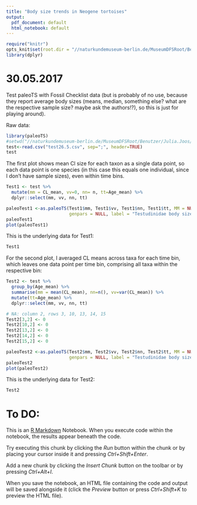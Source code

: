```yaml
---
title: "Body size trends in Neogene tortoises"
output:
  pdf_document: default
  html_notebook: default
---
```


```r
require("knitr")
opts_knit$set(root.dir = "//naturkundemuseum-berlin.de/MuseumDFSRoot/Benutzer/Julia.Joos/Eigene Dateien/MA")
library(dplyr)
```

# 30.05.2017
Test paleoTS with Fossil Checklist data (but is probably of no use, because they report average body sizes (means, median, something else? what are the respective sample size? maybe ask the authors!?), so this is just for playing around).

Raw data:
```r
library(paleoTS)
#setwd("//naturkundemuseum-berlin.de/MuseumDFSRoot/Benutzer/Julia.Joos/Eigene Dateien/MA")
test<-read.csv("test26.5.csv", sep=";", header=TRUE)
test
```


The first plot shows mean Cl size for each taxon as a single data point, so each data point is one species (in this case this equals one individual, since I don't have sample sizes), even within time bins.

```r
Test1 <- test %>%
  mutate(mm = CL_mean, vv=0, nn= n, tt=Age_mean) %>%
  dplyr::select(mm, vv, nn, tt)

paleoTest1 <-as.paleoTS(Test1$mm, Test1$vv, Test1$nn, Test1$tt, MM = NULL,
                        genpars = NULL, label = "Testudinidae body size evolution mode")
paleoTest1
plot(paleoTest1)
```

This is the underlying data for Test1:

```r
Test1
```

For the second plot, I averaged CL means across taxa for each time bin, which leaves one data point per time bin, comprising all taxa within the respective bin:

```r
Test2 <- test %>%
  group_by(Age_mean) %>%
  summarise(mm = mean(CL_mean), nn=n(), vv=var(CL_mean)) %>%
  mutate(tt=Age_mean) %>%
  dplyr::select(mm, vv, nn, tt)

# NA: column 2, rows 3, 10, 13, 14, 15
Test2[3,2] <- 0
Test2[10,2] <- 0
Test2[13,2] <- 0
Test2[14,2] <- 0
Test2[15,2] <- 0

paleoTest2 <-as.paleoTS(Test2$mm, Test2$vv, Test2$nn, Test2$tt, MM = NULL,
                        genpars = NULL, label = "Testudinidae body size evolution mode")
paleoTest2
plot(paleoTest2)
```
This is the underlying data for Test2:
```r
Test2
```


# To DO:
\begin{itemize}
\item figure out if Checklist data is of any use (means? medians? sample size?) or see if authors can provide necessary data
\item do paleoTS analyses with FFB data set
\item read Hunt papers (see citations in Catalina's paper 2006, 2008, 2008, 2010; also 2015)
\item figure out how to implement phylogeny... well, figure out how to do paleoTS analyses with more than on taxon without pooling everything together (as in Test2)
\end{itemize}




#######################################################################################################

This is an [R Markdown](http://rmarkdown.rstudio.com) Notebook. When you execute code within the notebook, the results appear beneath the code. 

Try executing this chunk by clicking the *Run* button within the chunk or by placing your cursor inside it and pressing *Ctrl+Shift+Enter*. 

Add a new chunk by clicking the *Insert Chunk* button on the toolbar or by pressing *Ctrl+Alt+I*.

When you save the notebook, an HTML file containing the code and output will be saved alongside it (click the *Preview* button or press *Ctrl+Shift+K* to preview the HTML file).

